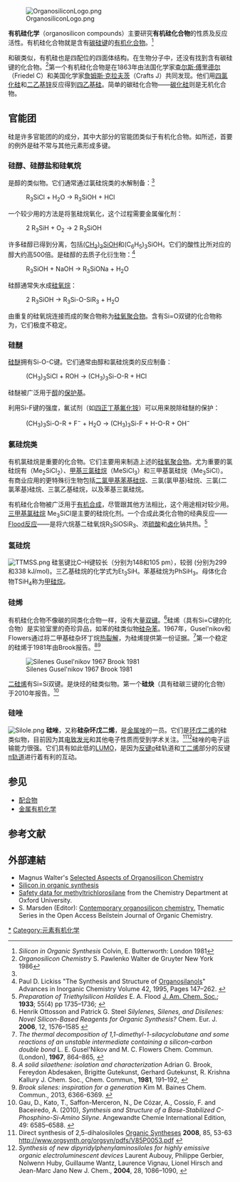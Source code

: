 {{NoteTA|G1=Chemistry}}
{{expand|time=2012-01-16T02:05:49+00:00}}
[[File:OrganosiliconLogo.png|thumb]]

'''有机硅化学'''（organosilicon compounds）主要研究'''有机硅化合物'''的性质及反应活性。有机硅化合物就是含有[[碳|碳]][[硅|硅]][[化学键|键]]的[[有机化合物|有机化合物]]。<ref>''Silicon in Organic Synthesis'' Colvin, E. Butterworth: London 1981</ref> 

和碳类似，有机硅也是四配位的四面体结构。在生物分子中，还没有找到含有碳硅键的化合物。<ref>''Organosilicon Chemistry'' S. Pawlenko Walter de Gruyter New York 1986</ref>第一个有机硅化合物是在1863年由法国化学家[[查尔斯·傅里德尔|查尔斯·傅里德尔]]（Friedel C）和美国化学家[[詹姆斯·克拉夫茨|詹姆斯·克拉夫茨]]（Crafts J）共同发现。他们用[[四氯化硅|四氯化硅]]和[[二乙基锌|二乙基锌]]反应得到[[四乙基硅|四乙基硅]]。简单的碳硅化合物——[[碳化硅|碳化硅]]则是无机化合物。

==官能团==
硅是许多官能团的的成分，其中大部分的官能团类似于有机化合物。如{{le|双键规则|double bond rule}}所述，首要的例外是硅不常与其他元素形成多键。

===硅醇、硅醇盐和硅氧烷===
{{le|硅醇|silanol}}是醇的类似物。它们通常通过氯硅烷类的水解制备：<ref name=Lickiss/>
:R<sub>3</sub>SiCl + H<sub>2</sub>O → R<sub>3</sub>SiOH + HCl

一个较少用的方法是将氢硅烷氧化，这个过程需要金属催化剂：
:2 R<sub>3</sub>SiH + O<sub>2</sub> → 2 R<sub>3</sub>SiOH

许多硅醇已得到分离，包括[[三甲基硅醇|(CH<sub>3</sub>)<sub>3</sub>SiOH]]和(C<sub>6</sub>H<sub>5</sub>)<sub>3</sub>SiOH。它们的酸性比所对应的醇大约高500倍。{{le|硅醇盐|siloxide}}是硅醇的去质子化衍生物：<ref name=Lickiss>Paul D. Lickiss "The Synthesis and Structure of [[Organosilanols|Organosilanols]]" Advances in Inorganic Chemistry Volume 42, 1995, Pages 147–262. {{doi|10.1016/S0898-8838(08)60053-7}}</ref>
:R<sub>3</sub>SiOH + NaOH → R<sub>3</sub>SiONa + H<sub>2</sub>O

硅醇通常失水成[[硅氧烷|硅氧烷]]：
:2 R<sub>3</sub>SiOH → R<sub>3</sub>Si-O-SiR<sub>3</sub> + H<sub>2</sub>O

由重复的硅氧烷连接而成的聚合物称为[[硅氧聚合物|硅氧聚合物]]。含有Si=O双键的化合物称为{{le|硅酮|silanone}}，它们极度不稳定。

===硅醚===
[[硅醚|硅醚]]拥有Si-O-C键。它们通常由醇和氯硅烷类的反应制备：
:(CH<sub>3</sub>)<sub>3</sub>SiCl + ROH → (CH<sub>3</sub>)<sub>3</sub>Si-O-R + HCl
硅醚被广泛用于[[醇|醇]]的[[保护基|保护基]]。

利用Si-F键的强度，氟试剂（如[[四正丁基氟化铵|四正丁基氟化铵]]）可以用来脱除硅醚的保护：
:(CH<sub>3</sub>)<sub>3</sub>Si-O-R + F<sup>−</sup> + H<sub>2</sub>O → (CH<sub>3</sub>)<sub>3</sub>Si-F + H-O-R + OH<sup>−</sup>

===氯硅烷类===
有机氯硅烷是重要的化合物。它们主要用来制造上述的[[硅氧聚合物|硅氧聚合物]]。尤为重要的氯硅烷有{{le|二甲基二氯硅烷|dimethyldichlorosilane}}（Me<sub>2</sub>SiCl<sub>2</sub>）、[[甲基三氯硅烷|甲基三氯硅烷]]（MeSiCl<sub>3</sub>）和三甲基氯硅烷（Me<sub>3</sub>SiCl）。有商业应用的更特殊衍生物包括[[二氯甲基苯基硅烷|二氯甲基苯基硅烷]]、三氯(氯甲基)硅烷、三氯(二氯苯基)硅烷、三氯乙基硅烷，以及苯基三氯硅烷。

有机硅化合物被广泛用于[[有机合成|有机合成]]，尽管跟其他方法相比，这个用途相对较少用。[[三甲基氯硅烷|三甲基氯硅烷]] Me<sub>3</sub>SiCl是主要的硅烷化剂。一个合成此类化合物的经典反应——[[Flood反应|Flood反应]]——是将六烷基二硅氧烷R<sub>3</sub>SiOSiR<sub>3</sub>、浓[[硫酸|硫酸]]和[[卤化物|卤化]]钠共热。<ref>''Preparation of Triethylsilicon Halides'' E. A. Flood [[J._Am._Chem._Soc.|J. Am. Chem. Soc.]]; '''1933'''; 55(4) pp 1735–1736; {{doi|10.1021/ja01331a504}}</ref>

===氢硅烷===
[[File:TTMSS.png|thumb]]
硅氢键比C–H键较长（分别为148和105 pm），较弱 (分别为299和338 kJ/mol)。三乙基硅烷的化学式为Et<sub>3</sub>SiH。苯基硅烷为PhSiH<sub>3</sub>。母体化合物TSiH<sub>4</sub>称为[[甲硅烷|甲硅烷]]。

===硅烯===
有机硅化合物不像碳的同类化合物一样，没有大量[[双键|双键]]。<ref>Henrik Ottosson and Patrick G. Steel ''Silylenes, Silenes, and Disilenes: Novel Silicon-Based Reagents for Organic Synthesis?'' Chem. Eur. J. '''2006''', 12, 1576–1585 {{doi|10.1002/chem.200500429}}</ref>硅烯（具有Si=C键的化合物）是实验室里的奇珍异品，如苯的硅类似物[[硅杂苯|硅杂苯]]。1967年，Gusel'nikov和Flowers通过将二甲基硅杂环丁烷[[热裂解|热裂解]]，为硅烯提供第一份证据。<ref>''The thermal decomposition of 1,1-dimethyl-1-silacyclobutane and some reactions of an unstable intermediate containing a silicon–carbon double bond'' L. E. Gusel'Nikov and M. C. Flowers Chem. Commun. (London), '''1967''', 864–865, {{doi|10.1039/C19670000864}}</ref>第一个稳定的硅烯于1981年由Brook报告。<ref>''A solid silaethene: isolation and characterization'' Adrian G. Brook, Fereydon Abdesaken, Brigitte Gutekunst, Gerhard Gutekunst, R. Krishna Kallury J. Chem. Soc., Chem. Commun., '''1981''', 191–192, {{doi|10.1039/C39810000191}}</ref><ref>''Brook silenes: inspiration for a generation'' Kim M. Baines Chem. Commun., 2013, 6366-6369. {{doi|10.1039/C3CC42595A}}</ref>

[[File:Silenes.svg|Silenes Gusel'nikov 1967 Brook 1981]]

[[二硅烯|二硅烯]]有Si=Si双键。{{le|二硅炔|disilyne}}是炔烃的硅类似物。第一个'''硅炔'''（具有硅碳三键的化合物）于2010年报告。<ref>Gau, D., Kato, T., Saffon-Merceron, N., De Cózar, A., Cossío, F. and Baceiredo, A. (2010), ''Synthesis and Structure of a Base-Stabilized C-Phosphino-Si-Amino Silyne''. Angewandte Chemie International Edition, 49: 6585–6588. {{doi|10.1002/anie.201003616}}</ref>

===硅唑===
[[File:Silole.png|thumb]]
'''硅唑'''，又称'''硅杂环戊二烯'''，是[[金属唑|金属唑]]的一员。它们是[[环戊二烯|环戊二烯]]的硅类似物，目前因为其[[电致发光|电致发光]]和其他电子性质而受到学术关注。<ref>Direct synthesis of 2,5-dihalosiloles [[Organic_Syntheses|Organic Syntheses]] '''2008''', 85, 53-63 http://www.orgsynth.org/orgsyn/pdfs/V85P0053.pdf {{Wayback|url=http://www.orgsynth.org/orgsyn/pdfs/V85P0053.pdf |date=20120208144530 }}</ref><ref>''Synthesis of new dipyridylphenylaminosiloles for highly emissive organic electroluminescent devices'' Laurent Aubouy, Philippe Gerbier, Nolwenn Huby, Guillaume Wantz, Laurence Vignau, Lionel Hirsch and Jean-Marc Jano New J. Chem., '''2004''', 28, 1086–1090, {{doi|10.1039/b405238b}}</ref>硅唑的电子运输能力很强。它们具有如此低的[[LUMO|LUMO]]，是因为[[反键|反键]][[σ键|σ]]硅轨道和[[丁二烯|丁二烯]]部分的反键[[π轨道|π轨道]]进行着有利的互动。

==参见==
*[[配合物|配合物]]
*[[金属有机化学|金属有机化学]]

{{含碳化合物}}

==参考文献==
{{reflist}}

==外部連結==
* Magnus Walter's [http://users.ox.ac.uk/~mwalter/web_05/resources/sil_chem/org_silicon_chem.shtml Selected Aspects of Organosilicon Chemistry] {{Wayback|url=http://users.ox.ac.uk/~mwalter/web_05/resources/sil_chem/org_silicon_chem.shtml |date=20060504031036 }}
* [http://www.chem.wisc.edu/areas/reich/orgmet/silicon.htm Silicon in organic synthesis] {{Wayback|url=http://www.chem.wisc.edu/areas/reich/orgmet/silicon.htm |date=20120717044923 }}
* [http://msds.chem.ox.ac.uk/ME/methyltrichlorosilane.html Safety data for methyltrichlorosilane] {{Wayback|url=http://msds.chem.ox.ac.uk/ME/methyltrichlorosilane.html |date=20111003154955 }} from the Chemistry Department at Oxford University.
* S. Marsden (Editor): [http://www.beilstein-journals.org/bjoc/browse/singleSeries.htm?sn=1 Contemporary organosilicon chemistry.] {{Wayback|url=http://www.beilstein-journals.org/bjoc/browse/singleSeries.htm?sn=1 |date=20140314131832 }} Thematic Series in the Open Access Beilstein Journal of Organic Chemistry.

[[Category:有机硅化合物|*]]
[[Category:元素有机化学|Category:元素有机化学]]